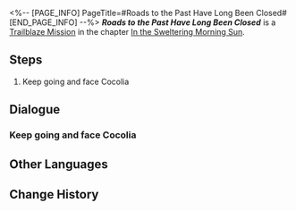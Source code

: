 <%-- [PAGE_INFO]
PageTitle=#Roads to the Past Have Long Been Closed#
[END_PAGE_INFO] --%>
{{Stub|Dialogue.}}
{{Mission Infobox
|id            = 1011400
|title         = 
|image         = Mission Roads to the Past Have Long Been Closed.png{{subst:void|<!--$UPLOAD:<<SpriteOutput/Chronicle/1011400.png>-<Mission Roads to the Past Have Long Been Closed.png>-<Fate's Atlas Images>>-->}}
|type          = Trailblaze
|event_name    = 
|chapter       = In the Sweltering Morning Sun
|requirements  = [[Trailblaze Mission]] ''[[The Stars Are Cold Toys]]'' completed
|summary       = Your first journey as a Trailblazer is reaching its end. Ascending the stairs at the end of the Corridor lies the Stellaron, the source of all the turmoil.
|characters    = Trailblazer
|startLocation = [[Jarilo-VI]] - [[Corridor of Fading Echoes]]
|world         = Jarilo-VI
|area          = Corridor of Fading Echoes
|prev          = The Stars Are Cold Toys
|next          = The Return
|rewards       = Trailblaze EXP*1,200; Stellar Jade*80; Traveler's Guide*5; Refined Aether*4; Enigmatic Ectostella*2; "Everwinter"*1 { text = "Everwinter" }; "Fate"*1 { text = "Fate" }
}}
'''''Roads to the Past Have Long Been Closed''''' is a [[Trailblaze Mission]] in the chapter [[In the Sweltering Morning Sun]].

==Steps==
# Keep going and face Cocolia

<!--
==Gameplay Notes==

--><!--
==Trial Character==

-->
==Dialogue==
{{Stub Dialogue}}

===Keep going and face Cocolia===
{{Mission Description|type=trailblaze|location=Corridor of Fading Echoes|Your first Trailblaze journey is nearing its end. At the top of these steps is the origin of it all &mdash; it is where the Stellaron lay.<br />Remove the Stellaron and Belobog will be completely freed from the instability and fabricated peace, and the planet will welcome a new life.<br />However, an ending is but a new beginning &mdash; your Express will also return to its rails and head towards the next destination.<br />Once you are ready, mount the steps and witness the ending to this planet and journey.}}
{{Dialogue Start}}
:{{tx}}
{{Dialogue End}}

==Other Languages==
{{Other Languages
|en   = Roads to the Past Have Long Been Closed
|zhs  = 过去早已无路可通
|zht  = 過去早已無路可通
|ja   = 過去の道は閉ざされた
|ko   = 오래 전에 막힌 과거로 가는 길
|es   = Las sendas del pasado ya llevan tiempo cerradas
|fr   = Chemins du passé jadis condamnés
|ru   = Пути в прошлое давно закрыты
|th   = หนทางสู่อดีตที่ถูกปิดกั้นไปเนิ่นนาน
|vi   = Quá Khứ Sớm Đã Mất Kết Nối
|de   = Kein Weg zurück
|id   = Jalan Menuju Masa Lalu Sudah Lama Ditutup
|pt   = Os Caminhos para o Passado se Fecharam Há Muito Tempo
}}

==Change History==
{{Change History|1.0}}
